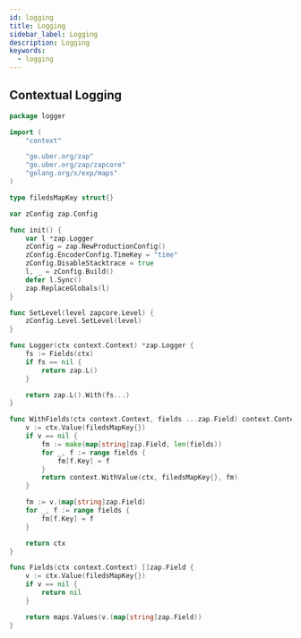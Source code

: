 ```yaml
---
id: logging
title: Logging
sidebar_label: Logging
description: Logging
keywords:
  - logging
---
```


## Contextual Logging

```go
package logger

import (
	"context"

	"go.uber.org/zap"
	"go.uber.org/zap/zapcore"
	"golang.org/x/exp/maps"
)

type filedsMapKey struct{}

var zConfig zap.Config

func init() {
	var l *zap.Logger
	zConfig = zap.NewProductionConfig()
	zConfig.EncoderConfig.TimeKey = "time"
	zConfig.DisableStacktrace = true
	l, _ = zConfig.Build()
	defer l.Sync()
	zap.ReplaceGlobals(l)
}

func SetLevel(level zapcore.Level) {
	zConfig.Level.SetLevel(level)
}

func Logger(ctx context.Context) *zap.Logger {
	fs := Fields(ctx)
	if fs == nil {
		return zap.L()
	}

	return zap.L().With(fs...)
}

func WithFields(ctx context.Context, fields ...zap.Field) context.Context {
	v := ctx.Value(filedsMapKey{})
	if v == nil {
		fm := make(map[string]zap.Field, len(fields))
		for _, f := range fields {
			fm[f.Key] = f
		}
		return context.WithValue(ctx, filedsMapKey{}, fm)
	}

	fm := v.(map[string]zap.Field)
	for _, f := range fields {
		fm[f.Key] = f
	}

	return ctx
}

func Fields(ctx context.Context) []zap.Field {
	v := ctx.Value(filedsMapKey{})
	if v == nil {
		return nil
	}

	return maps.Values(v.(map[string]zap.Field))
}

```
